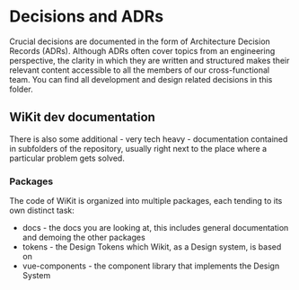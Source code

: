 
<Meta title="Documentation/Decisions and ADRs/Overview" />

# Decisions and ADRs

Crucial decisions are documented in the form of Architecture Decision Records (ADRs). Although ADRs often cover topics from an engineering perspective, the clarity in which they are written and structured makes their relevant content accessible to all the members of our cross-functional team. You can find all development and design related decisions in this folder.

## WiKit dev documentation

There is also some additional - very tech heavy - documentation contained in subfolders of the repository, usually right next to the place where a particular problem gets solved.

### Packages

The code of WiKit is organized into multiple packages, each tending to its own distinct task:

* docs - the docs you are looking at, this includes general documentation and demoing the other packages
* tokens - the Design Tokens which Wikit, as a Design system, is based on
* vue-components - the component library that implements the Design System

